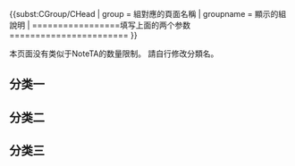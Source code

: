 {{<includeonly>subst:</includeonly>CGroup/CHead
| group = 組對應的頁面名稱
| groupname = 顯示的組說明
| =================填写上面的两个参数=======================
}}<noinclude><includeonly>[[Category:公共轉換組模板|{{SUBPAGENAME}}]]</includeonly>

本页面没有类似于NoteTA的数量限制。
請自行修改分類名。

== 分类一 ==
</noinclude>
{{CItem|zh:中文;zh-hans:简体;zh-hant:繁體;zh-cn:大陆;zh-tw:臺灣;zh-hk:香港;zh-sg:新馬;zh-mo:香港;|desc=转换说明|original=}}
{{CItem|zh:中文;zh-hans:简体;zh-hant:繁體;zh-cn:大陆;zh-tw:臺灣;zh-hk:香港;zh-sg:新馬;zh-mo:香港;|desc=转换说明|original=}}
{{CItem|zh:中文;zh-hans:简体;zh-hant:繁體;zh-cn:大陆;zh-tw:臺灣;zh-hk:香港;zh-sg:新馬;zh-mo:香港;|desc=转换说明|original=}}
{{CItem|zh:中文;zh-hans:简体;zh-hant:繁體;zh-cn:大陆;zh-tw:臺灣;zh-hk:香港;zh-sg:新馬;zh-mo:香港;|desc=转换说明|original=}}<noinclude>

== 分类二 ==
</noinclude>
{{CItem|zh:中文;zh-hans:简体;zh-hant:繁體;zh-cn:大陆;zh-tw:臺灣;zh-hk:香港;zh-sg:新馬;zh-mo:香港;|desc=转换说明|original=}}
{{CItem|zh:中文;zh-hans:简体;zh-hant:繁體;zh-cn:大陆;zh-tw:臺灣;zh-hk:香港;zh-sg:新馬;zh-mo:香港;|desc=转换说明|original=}}
{{CItem|zh:中文;zh-hans:简体;zh-hant:繁體;zh-cn:大陆;zh-tw:臺灣;zh-hk:香港;zh-sg:新馬;zh-mo:香港;|desc=转换说明|original=}}
{{CItem|zh:中文;zh-hans:简体;zh-hant:繁體;zh-cn:大陆;zh-tw:臺灣;zh-hk:香港;zh-sg:新馬;zh-mo:香港;|desc=转换说明|original=}}<noinclude>

== 分类三 ==
</noinclude>
{{CItem|zh:中文;zh-hans:简体;zh-hant:繁體;zh-cn:大陆;zh-tw:臺灣;zh-hk:香港;zh-sg:新馬;zh-mo:香港;|desc=转换说明|original=}}
{{CItem|zh:中文;zh-hans:简体;zh-hant:繁體;zh-cn:大陆;zh-tw:臺灣;zh-hk:香港;zh-sg:新馬;zh-mo:香港;|desc=转换说明|original=}}
{{CItem|zh:中文;zh-hans:简体;zh-hant:繁體;zh-cn:大陆;zh-tw:臺灣;zh-hk:香港;zh-sg:新馬;zh-mo:香港;|desc=转换说明|original=}}
{{CItem|zh:中文;zh-hans:简体;zh-hant:繁體;zh-cn:大陆;zh-tw:臺灣;zh-hk:香港;zh-sg:新馬;zh-mo:香港;|desc=转换说明|original=}}<noinclude>
<!--以下请自行添加／以下請自行添加-->
</noinclude>{{CGroupF}}